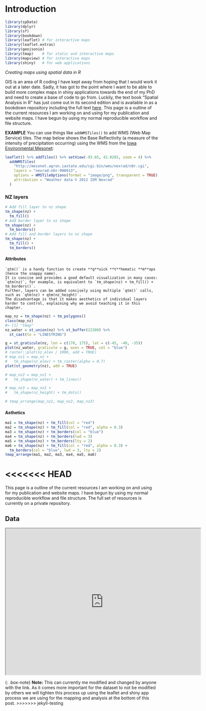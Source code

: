 # Introduction {#intro}

```r
library(spData)
library(dplyr)
library(sf)
library(bookdown)
library(leaflet) # for interactive maps
library(leaflet.extras)
library(geojsonio)
library(tmap)    # for static and interactive maps
library(mapview) # for interactive maps
library(shiny)   # for web applications
```

*Creating maps using spatial data in R*

GIS is an area of R coding I have kept away from hoping that I would work it out at a later date. Sadly, it has got to the point where I want to be able to build more complex maps in shiny applications towards the end of my PhD and need to create a base of code to go from. Luckily, the text book "Spatial Analysis in R" has just come out in its second edition and is available in as a bookdown repository including the full text [here](https://bookdown.org/robinlovelace/geocompr/).
This page is a outline of the current resources I am working on and using for my publication and website maps. I have begun by using my normal reproducible workflow and file structure.


**EXAMPLE** You can use things like `addWMSTiles()` to add WMS (Web Map Service) tiles. The map below shows the Base Reflectivity (a measure of the intensity of precipitation occurring) using the WMS from the [Iowa Environmental Mesonet ](http://mesonet.agron.iastate.edu):

```r
leaflet() %>% addTiles() %>% setView(-93.65, 42.0285, zoom = 4) %>%
  addWMSTiles(
    "http://mesonet.agron.iastate.edu/cgi-bin/wms/nexrad/n0r.cgi",
    layers = "nexrad-n0r-900913",
    options = WMSTileOptions(format = "image/png", transparent = TRUE),
    attribution = "Weather data © 2012 IEM Nexrad"
  )
```

### NZ layers

```r
# Add fill layer to nz shape
tm_shape(nz) +
  tm_fill() 
# Add border layer to nz shape
tm_shape(nz) +
  tm_borders() 
# Add fill and border layers to nz shape
tm_shape(nz) +
  tm_fill() +
  tm_borders() 
```

#### Attributes

```block2
`qtm()` is a handy function to create **q**uick **t**hematic **m**aps (hence the snappy name).
It is concise and provides a good default visualization in many cases:
`qtm(nz)`, for example, is equivalent to `tm_shape(nz) + tm_fill() + tm_borders()`.
Further, layers can be added concisely using multiple `qtm()` calls, such as `qtm(nz) + qtm(nz_height)`.
The disadvantage is that it makes aesthetics of individual layers harder to control, explaining why we avoid teaching it in this chapter.
```

```r
map_nz = tm_shape(nz) + tm_polygons()
class(map_nz)
#> [1] "tmap"
nz_water = st_union(nz) %>% st_buffer(22200) %>% 
  st_cast(to = "LINESTRING")

g = st_graticule(nz, lon = c(170, 175), lat = c(-45, -40, -35))
plot(nz_water, graticule = g, axes = TRUE, col = "blue")
# raster::plot(nz_elev / 1000, add = TRUE)
# map_nz1 = map_nz +
#   tm_shape(nz_elev) + tm_raster(alpha = 0.7)
plot(st_geometry(nz), add = TRUE)

# map_nz2 = map_nz1 +
#   tm_shape(nz_water) + tm_lines()

# map_nz3 = map_nz2 +
#   tm_shape(nz_height) + tm_dots()

# tmap_arrange(map_nz1, map_nz2, map_nz3)
```

#### Asthetics

```r
ma1 = tm_shape(nz) + tm_fill(col = "red")
ma2 = tm_shape(nz) + tm_fill(col = "red", alpha = 0.3)
ma3 = tm_shape(nz) + tm_borders(col = "blue")
ma4 = tm_shape(nz) + tm_borders(lwd = 3)
ma5 = tm_shape(nz) + tm_borders(lty = 2)
ma6 = tm_shape(nz) + tm_fill(col = "red", alpha = 0.3) +
  tm_borders(col = "blue", lwd = 3, lty = 2)
tmap_arrange(ma1, ma2, ma3, ma4, ma5, ma6)
```

<<<<<<< HEAD
=======
This page is a outline of the current resources I am working on and using for my publication and website maps. I have begun by using my normal reproducible workflow and file structure. The full set of resources is currently on a private repository.

## Data

<iframe src="https://www.google.com.au/maps/d/u/0/embed?mid=1DAgemW-rkdMHTO8fxnbvbSVF4H0XNLd_" width="640" height="480"></iframe>

{: .box-note} **Note:** This can currently me modified and changed by anyone with the link. As it comes more important for the dataset to not be modified by others we will tighten this process up using the leaflet and shiny app process we are using for the mapping and analysis at the bottom of this post.
>>>>>>> jekyll-testing

